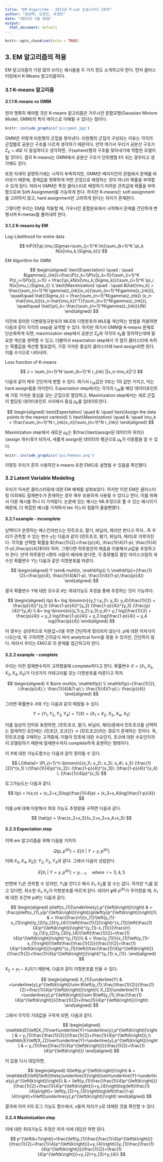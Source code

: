 ```yaml
---
title: "EM Algorithm - 2021년 P-sat 논문스터디 2회차"
author: "권남택, 오정민, 유경민"
date: "2021년 1월 26일"
output:
  html_document: default
---
```


```r
knitr::opts_chunk$set(echo = TRUE)
```

## 3. EM 알고리즘의 적용

EM 알고리즘이 가장 많이 쓰이는 예시들을 두 가지 정도 소개하고자 한다. 먼저 클러스터링에서 K-Means 알고리즘이다.

### 3.1 K-means 알고리즘

#### 3.1.1 K-means vs GMM

먼저 명확히 해야할 것은 K-means 알고리즘은 가우시안 혼합모형(Gaussian Mixture Model, GMM)의 특이 케이스로 이해될 수 있다는 점이다.

```r
knitr::include_graphics('pic/gmm1.jpg')
```

GMM은 저렇게 타원형의 군집을 찾아낸다. 타원형의 군집이 구성되는 이유는 각각의 군집별로 공분산 구조를 다르게 생각하기 때문이다. 만약 여기서 우리가 공분산 구조가 $\Sigma_k =  \epsilon \mathbf{I}$로 다 동일하다고 생각하면, 구(sphere)형의 구조를 찾아내기에 적합한 모델이 될 것이다. 결국 K-means는 GMM에서 공분산 구조가 단위행렬 $\mathbf{I}$가 되는 경우라고 생각해도 된다.

또한 자세히 설명하기에는 시작이 부족하지만, GMM은 베이지안의 관점에서 문제를 바라보기 때문에, 경계값을 명확하게 어떤 군집으로 배정하는 것이 아니라 확률을 부여할 수 있게 된다. 따라서 GMM은 특정 클러스터로 배정하기 어려운 관측값에 확률을 부여함으로써 Soft Assignment를 가능하게 한다. 하지만 K-means는 soft assignment를 고려하지 않고, hard assignment만 고려하게 된다는 차이가 존재한다.

그렇다면 우리는 EM을 적용할 때, 가우시안 혼합분포에서 시작해서 문제를 간단하게 변형시켜 K-menas를 풀어내려 한다.

#### 3.1.2 K-means by EM

Log-Likelihood for entire data

$$
lnP(X|\pi,\mu,\Sigma)=\sum_{j=1}^K ln\{\sum_{k=1}^K \pi_k N(x|\mu_k,\Sigma_k)\}
$$

EM Algorithm for GMM

$$
\begin{aligned}
\text{Expectation} \quad : \quad &\gamma(z_{nk})=\frac{P(z_k=1)P(x|z_k=1)}{\sum_{i=1}^K P(z_i=1)P(x|z_i=1)} = 
\frac{\pi_kN(x|\mu_k,\Sigma_k)}{\sum_{i=1}^K \pi_i N(x|\mu_i,\Sigma_i)} \\
\text{Maximization} \quad : \quad &\hat{\mu_k} = \frac{\sum_{n=1}^N \gamma(z_{nk})x_n}{\sum_{n=1}^N\gamma(z_{nk})}, \quad\quad 
\hat{\Sigma_k} = \frac{\sum_{n=1}^N\gamma(z_{nk}) (x_n-\hat{\mu_k)}(x_n-\hat{\mu_k})^T}{\sum_{n=1}^N\gamma(z_{nk})}, \quad\quad
\hat{\pi}_k= \frac{\sum_{n=1}^N\gamma(z_{nk})}{N}
\end{aligned}
$$

이전에 정의한 다변량정규분포의 MLE와 다항분포의 MLE를 계산하는 방법을 적용하면 다음과 같이 각각의 step을 요약할 수 있다. 하지만 여기서 GMM을 K-means 문제로 단순화하게 되면, maximization step에서 공분산 $\Sigma_k$와 각각의 $\pi_k$를 정의하는데에 필요한 계산을 생략할 수 있고, 더불어서 expectation step에서 각 점이 클러스터에 속하는 확률값을 계산할 필요없이, 가장 가까운 중심의 클러스터에 hard assign되면 된다. 이를 수식으로 나타내자.

Loss function of K-means

$$
J = \sum_{n=1}^N \sum_{k=1}^K r_{nk} ||x_n-\mu_k||^2
$$

다음과 같이 매우 간단하게 변할 수 있다. 여기서 $r_{nk}$값은 0또는 1의 값만 가지고, 이는 hard assign됨을 의미한다. Expectation step에서는 각각의 $r_{nk}$를 해당 데이터포인트에 가장 가까운 중심을 갖는 군집으로 할당하고, Maximization step에서는 새로 군집이 할당된 데이터포인트 사이에서 중심 $\mu_k$를 업데이트한다.

$$
\begin{aligned}
\text{Expectation} \quad &: \quad \text{Assign the data points to the nearest centroid} \\
\text{Maximization} \quad &: \quad \mu_k = \frac{\sum_{n=1}^N r_{nk}x_n}{\sum_{n=1}^N r_{nk}}
\end{aligned}
$$

Maximization step에서 새로운 $\mu_k$는 $\frac{\text{assign된 데이터의 위치}}{assign 개수}$가 되어서, 새롭게 assign된 데이터의 평균으로 $\mu_k$가 이동함을 알 수 있다.

```r
knitr::include_graphics('pic/kmeans.png')
```

이렇듯 우리가 흔히 사용하던 k-means 또한 EM으로 설명될 수 있음을 확인했다.

### 3.2 Latent Variable Modeling

우리가 익숙한 클러스터링에 대한 EM 예제를 살펴보았다. 하지만 이런 EM은 클러스터링 이외에도 잠재변수가 존재하는 경우 매우 유용하게 사용될 수 있다고 한다. 이를 위해서 다른 예시를 하나 더 가져왔다. 논문에 있는 예시는 ML추정으로 풀 수 있는 예시이기 때문에, 더 복잡한 예시를 가져와서 tex 치느라 힘들어 줄을뻔했다.

#### 3.2.1 example - incomplete

남택이가 운영하는 베스킨라빈스는 민트초코, 딸기, 바닐라, 체리만 판다고 하자...즉 우리가 관측할 수 있는 변수 $y$는 다음과 같이 {민트초코, 딸기, 바닐라, 체리}로 이루어진다. 각각을 선택할 확률을 $(\frac{1}{2}+\frac{p}{4}, \frac{1}{4}(1-p), \frac{1}{4}(1-p),\frac{p}{4})$이라 하자. 그렇다면 하루동안의 매출을 이용해서 $p$값을 추정하고자 한다. 만약 하루동안 $n$명의 사람이 베라에 왔다면, 각 종류별로 팔린 아이스크림의 개수인 확률변수 $Y$는 다음과 같은 이항분포를 따른다.

$$
\begin{aligned}
Y \sim& multi(n, \mathbf{p}) \\
\mathbf{p}=(\frac{1}{2}+\frac{p}{4}, \frac{1}{4}&(1-p), \frac{1}{4}(1-p),\frac{p}{4})
\end{aligned}
$$

결국 확률변수 $Y$에 대한 모수로 $\theta$는 최대가능도 추정을 통해 추정하는 것이 가능하다.

$$
\begin{aligned}
l(p) &= log \binom{n}{y_1 \:y_2\: y_3\: y_4}(\frac{1}{2} + \frac{p}{4})^{y_1} (\frac{1-p}{4})^{y_2} (\frac{1-p}{4})^{y_3} (\frac{p}{4})^{y_4} \\
 &= log \binom{n}{y_1\:y_2\:y_3\:y_4}+ y_1 log(\frac{1}{2} + \frac{p}{4}) + y_2 log(\frac{1-p}{4}) + y_3 log(\frac{1-p}{4}) + y_4 log(\frac{p}{4})
\end{aligned}
$$

이 경우는 상대적으로 미분값=0을 하면 간단하게 정리되지 않는다. $p$에 대한 이차식이 나오는데, 뭐 구하려면 근의공식 써서 analytical form을 찾을 수 있지만, 간단하지 않다. 따라서 우리는 EM으로 이 문제를 접근하고자 한다.

#### 3.2.2 example - complete

우리는 이런 잠재변수까지 고려했을때 complete하다고 한다. 확률변수 $X = (X_1,X_2,X_3, X_4, X_5)$가 다섯가지 카테고리를 갖는 다항분포를 따른다고 하자.

$$
\begin{aligned}
X &\sim multi(n, \mathbf{p}) \\
\mathbf{p}=(\frac{1}{2}, \:\frac{p}{4},\: \frac{1}{4}&(1-p),\: \frac{1}{4}(1-p),\: \frac{p}{4})
\end{aligned}
$$

그러면 확률변수 $X$와 $Y$는 다음과 같이 매핑될 수 있다.

$$
Y = (Y_1, Y_2,Y_3, Y_4)=T(X) = (X_1+X_2, \:X_3, \:X_4, \:X_5)
$$

이를 일상의 언어로 표현하면, {민트초코, 딸기, 바닐라, 체리}중에서 민트초코를 선택하는 잠재적인 요인에는 {민초단, 초코단} $\rightarrow$ {민트초코}라는 경로가 존재하는 것이다. 즉, 민트초코를 구매하는 고객중에, 이들이 민초에 대한 수요인지, 초코에 대한 수요인지까지 모델링하기 때문에 잠재변수까지 complete하게 표현하는 형태이다.

이 $X$에 대한 가능도함수는 다음과 같이 정의될 수 있다.

$$
L(\theta)= \Pi_{i=1}^n  \binom{n}{x_1\: x_2\: x_3\: x_4\: x_5} (\frac{1}{2})^{x_1} \:(\frac{1}{4}p)^{x_2}\: (\frac{1-p}{4})^{x_3}\: (\frac{1-p}{4})^{x_4} \: (\frac{1}{4}p)^{x_5}
$$

로그가능도는 다음과 같다.

$$
l(p) = h(x,n) + (x_2+x_5)log(\frac{1}{4}p) + (x_3+x_4)log(\frac{1-p}{4})
$$

이를 p에 대해 미분해서 최대 가능도 추정량을 구하면 다음과 같다.

$$
\hat{p} = \frac{x_2+x_5}{x_2+x_3+x_4+x_5}
$$

#### 3.2.3 Expectation step

이제 em 알고리즘을 위해 다음을 거치자.

$$
Q(p, p^{(k)})= E[X\:|\:Y=y,p^{(k)}]
$$

이때 $X_3, X_4, X_5$는 $Y_2, Y_3, Y_4$과 같다. 그래서 다음이 성립한다.

$$
E[X_i \:|\:Y=y, p^{(k)}]=y_{i-1}, \quad where \:\: i=3,4,5
$$

반면에 $Y_1$은 관측할 수 있지만, $Y_1$을 안다고 해서 $X_1, X_2$를 알 수는 없다. 하지만 $Y_1$를 알고 있다면, 최소한 $X_1, X_2$가 이항분포를 따르게 된다. 데이터 $\mathbf{y}$와 $p^{(k)}$가 주어졌을 때, $X_1$에 대한 조건부 pdf는 다음과 같다.

$$
\begin{aligned}
p\left(x_{1}|\underline{y},p^{\left(k\right)}\right) & =  \frac{p\left(x_{1},y|p^{\left(k\right)}\right)}{p\left(y|p^{\left(k\right)}\right)}\\
 & =  \frac{\frac{n!}{x_{1}!\left(y_{1}-x_{1}\right)!y_{2}!y_{3}!y_{4}!}\left(\frac{1}{2}\right)^{x_{1}}\left(\frac{1}{4}p^{\left(k\right)}\right)^{y_{1}-x_{1}}}{\frac{n!}{y_{1}!y_{2}!y_{3}!y_{4}!}\left(\frac{1}{2}+\frac{1}{4}p^{\left(k\right)}\right)^{y_{1}}}\\
 & =  \frac{y_{1}!}{x_{1}!\left(y_{1}-x_{1}\right)!}\left(\frac{\frac{1}{2}}{\frac{1}{2}+\frac{1}{4}p^{\left(k\right)}}\right)^{x_{1}}\left(\frac{\frac{1}{4}p^{\left(k\right)}}{\frac{1}{2}+\frac{1}{4}p^{\left(k\right)}}\right)^{y_{1}-x_{1}}.
\end{aligned}
$$

$X_2=y_1-X_1$이기 때문에, 다음과 같이 이항분포를 만들 수 있다.

$$
\begin{aligned}
X_{1}|\underline{Y} & =\underline{y},p^{\left(k\right)}\sim B\left(y_{1},\frac{\frac{1}{2}}{\frac{1}{2}+\frac{1}{4}p^{\left(k\right)}}\right)\\
X_{2}|\underline{Y} & =\underline{y},p^{\left(k\right)}\sim B\left(y_{1},\frac{\frac{1}{4}p^{\left(k\right)}}{\frac{1}{2}+\frac{1}{4}p^{\left(k\right)}}\right)
\end{aligned}
$$

그래서 각각의 기대값을 구하게 되면, 다음과 같다.

$$
\begin{aligned}
\mathbb{E}\left[X_{1}\vert\underline{Y}=\underline{y},p^{\left(k\right)}\right] & =  y_{1}\frac{\frac{1}{2}}{\frac{1}{2}+\frac{1}{4}p^{\left(k\right)}},\\
\mathbb{E}\left[X_{2}\vert\underline{Y}=\underline{y},p^{\left(k\right)}\right] & =  y_{1}\frac{\frac{1}{4}p^{\left(k\right)}}{\frac{1}{2}+\frac{1}{4}p^{\left(k\right)}}
\end{aligned}
$$

이 값을 다시 대입하면,

$$
\begin{aligned}
Q\left(p,p^{\left(k\right)}\right) & =  \mathbb{E}\left[l\left(\theta;\underline{X}\right)\vert\underline{Y}=\underline{y},p^{\left(k\right)}\right]\\
 & =  \left(y_{1}\frac{\frac{1}{4}p^{\left(k\right)}}{\frac{1}{2}+\frac{1}{4}p^{\left(k\right)}}+y_{4}\right)log\left(\frac{1}{4}p\right)+ \left(y_{2}+y_{3}\right)log\left(\frac{1-p}{4}\right)+h\left(\underline{y},p^{\left(k\right)}\right)
\end{aligned}
$$

결국에 아까 X의 로그 가능도 함수에서, x들의 자리가 y로 대체된 것을 확인할 수 있다.

#### 3.2.4 Maximization step

이에 대한 최대가능도 추정은 아까 식에 대입만 하면 된다.

$$
p^{\left(k+1\right)}=\frac{\left(y_{1}\frac{\frac{1}{4}p^{\left(k\right)}}{\frac{1}{2}+\frac{1}{4}p^{\left(k\right)}}+y_{4}\right)}{y_{1}\frac{\frac{1}{4}p^{\left(k\right)}}{\frac{1}{2}+\frac{1}{4}p^{\left(k\right)}}+y_{2}+y_{3}+y_{4}}
$$


